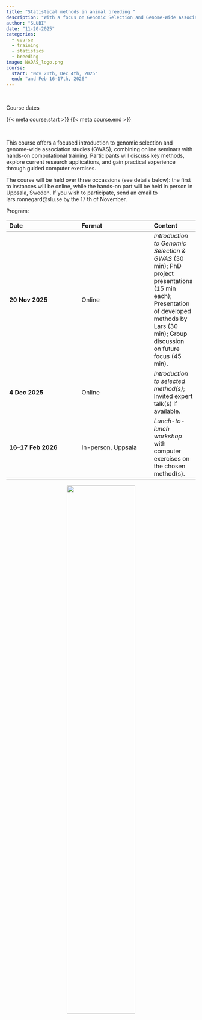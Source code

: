 ```yaml
---
title: "Statistical methods in animal breeding "
description: "With a focus on Genomic Selection and Genome-Wide Association Studies"
author: "SLUBI"
date: "11-20-2025"
categories:
  - course
  - training
  - statistics
  - breeding
image: NADAS_logo.png
course:
  start: "Nov 20th, Dec 4th, 2025"
  end: "and Feb 16-17th, 2026"
---
```

<br>

::: {.quarto-title-meta}
:::: {.quarto-title-meta-heading}
Course dates
::::
:::: {.quarto-title-meta-contents}
{{< meta course.start >}} {{< meta course.end >}}
::::
:::

<br>

This course offers a focused introduction to genomic selection and genome-wide association studies (GWAS), combining online seminars with hands-on computational training. Participants will discuss key methods, explore current research applications, and gain practical experience through guided computer exercises.

The course will be held over three occassions (see details below): the first to instances will be online, while the hands-on part will be held in person in Uppsala, Sweden. If you wish to participate, send an email to lars.ronnegard@slu.se by the 17 th of November.

Program: 

| **Date**              | **Format**            | **Content** |
|:----------------------|:----------------------|:-------------|
| **20 Nov 2025**       | Online                | *Introduction to Genomic Selection & GWAS* (30 min); PhD project presentations (15 min each); Presentation of developed methods by Lars (30 min); Group discussion on future focus (45 min). |
| **4 Dec 2025**        | Online                | *Introduction to selected method(s)*; Invited expert talk(s) if available. |
| **16–17 Feb 2026**    | In-person, Uppsala    | *Lunch-to-lunch workshop* with computer exercises on the chosen method(s). |




<center>
![](NADAS_logo.png){.class width=60%}